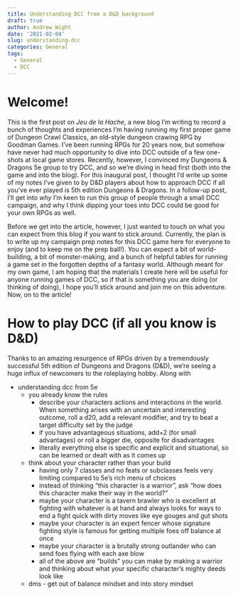```yaml
---
title: Understanding DCC from a D&D background
draft: true
author: Andrew Wight
date: '2021-02-04'
slug: understanding-dcc
categories: General
tags:
  - General
  - DCC
---
```


# Welcome!

This is the first post on _Jeu de la Hache_, a new blog I'm writing to record a
bunch of thoughts and experiences I'm having running my first proper game of
Dungeon Crawl Classics, an old-style dungeon crawing RPG by Goodman Games. I've
been running RPGs for 20 years now, but somehow have never had much opportunity
to dive into DCC outside of a few one-shots at local game stores. Recently,
however, I convinced my Dungeons & Dragons 5e group to try DCC, and so we're
diving in head first (both into the game and into the blog). For this inaugural
post, I thought I'd write up some of my notes I've given to by D&D players about
how to approach DCC if all you've ever played is 5th edition Dungeons & Dragons.
In a follow-up post, I'll get into _why_ I'm keen to run this group of people
through a small DCC campaign, and why I think dipping your toes into DCC could
be good for your own RPGs as well.

Before we get into the article, however, I just wanted to touch on what you can
expect from this blog if you want to stick around. Currently, the plan is to
write up my campaign prep notes for this DCC game here for everyone to enjoy
(and to keep me on the prep ball!). You can expect a bit of world-building, a
bit of monster-making, and a bunch of helpful tables for running a game set in
the forgotten depths of a fantasy world. Although meant for my own game, I am
hoping that the materials I create here will be useful for anyone running games
of DCC, so if that is something you are doing (or thinking of doing), I hope
you'll stick around and join me on this adventure. Now, on to the article!

# How to play DCC (if all you know is D&D)

Thanks to an amazing resurgence of RPGs driven by a tremendously successful 5th edition of Dungeons and Dragons (D&D), we're seeing a huge influx of newcomers to the roleplaying hobby. Along with 

- understanding dcc from 5e
    - you already know the rules
        - describe your characters actions and interactions in the world. When something arises with an uncertain and interesting outcome, roll a d20, add a relevant modifier, and try to beat a target difficulty set by the judge
        - if you have advantageous situations, add+2 (for small advantages) or roll a bigger die, opposite for disadvantages
        - literally everything else is specific and explicit and situational, so can be learned or dealt with as it comes up
    - think about your character rather than your build
        - having only 7 classes and no feats or subclasses feels very limiting compared to 5e's rich menu of choices
        - instead of thinking "this character is a warrior", ask "how does this character make their way in the world?"
        - maybe your character is a tavern brawler who is excellent at fighting with whatever is at hand and always looks for ways to end a fight quick with dirty moves like eye gouges and gut shots
        - maybe your character is an expert fencer whose signature fighting style is famous for getting multiple foes off balance at once
        - maybe your character is a brutally strong outlander who can send foes flying with each axe blow
        - all of the above are "builds" you can make by making a warrior and thinking about what your specific character's mighty deeds look like
    - dms - get out of balance mindset and into story mindset